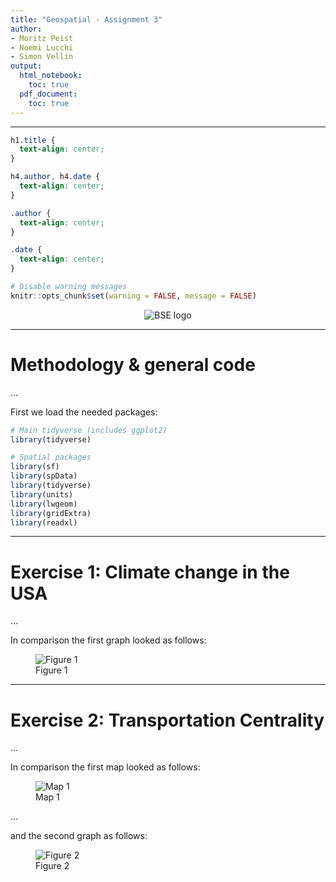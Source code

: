 ```yaml
---
title: "Geospatial - Assignment 3"
author: 
- Moritz Peist
- Noemi Lucchi
- Simon Vellin
output:
  html_notebook:
    toc: true
  pdf_document:
    toc: true
---
```


<hr>

```css
h1.title {
  text-align: center;
}

h4.author, h4.date {
  text-align: center;
}

.author {
  text-align: center;
}

.date {
  text-align: center;
}
```

```r
# Disable warning messages
knitr::opts_chunk$set(warning = FALSE, message = FALSE)
```

<div style="text-align: center;">
  <img src="../Barcelona_School_of_Economics_logo.svg" alt="BSE logo">
</div>

<hr>

# Methodology & general code

...

First we load the needed packages:

```r
# Main tidyverse (includes ggplot2)
library(tidyverse)

# Spatial packages
library(sf)
library(spData)
library(tidyverse)
library(units)
library(lwgeom)
library(gridExtra)
library(readxl)
```

<hr>

# Exercise 1: Climate change in the USA

...

In comparison the first graph looked as follows:

![Figure 1](data/ex1/raster09.png)

<hr>

# Exercise 2: Transportation Centrality

...

In comparison the first map looked as follows:

![Map 1](data/ex2/raster07.png)

...

and the second graph as follows:

![Figure 2](data/ex2/raster08.png)
